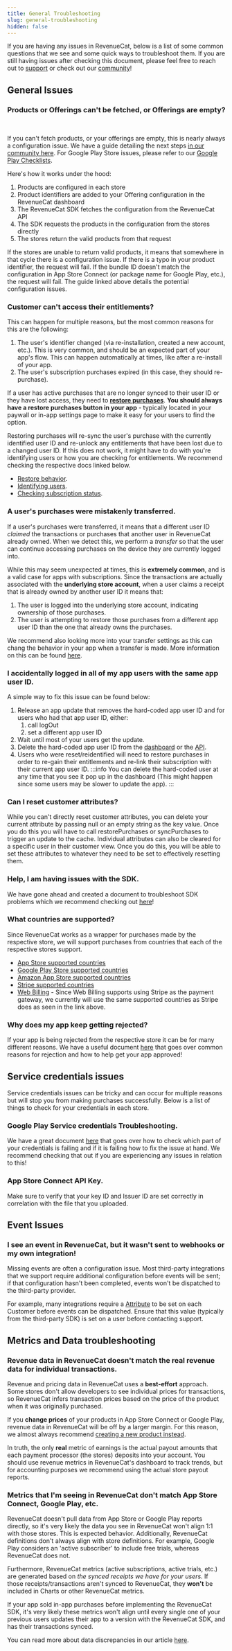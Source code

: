 ```yaml
---
title: General Troubleshooting
slug: general-troubleshooting
hidden: false
---
```


If you are having any issues in RevenueCat, below is a list of some common questions that we see and some quick ways to troubleshoot them. If you are still having issues after checking this document, please feel free to reach out to [support](https://app.revenuecat.com/settings/support) or check out our [community](https://community.revenuecat.com/)!

## General Issues

### Products or Offerings can't be fetched, or Offerings are empty?

<YouTubeEmbed
  videoId="HbF-5tpaBzc"
  title="Empty Offerings Explanation & Troubleshooting"
/>

<br />

If you can't fetch products, or your offerings are empty, this is nearly always a configuration issue. We have a guide detailing the next steps [in our community here](https://community.revenuecat.com/sdks-51/why-are-offerings-or-products-empty-124). For Google Play Store issues, please refer to our [Google Play Checklists](/service-credentials/creating-play-service-credentials/google-play-checklists).

Here's how it works under the hood:

1. Products are configured in each store
2. Product identifiers are added to your Offering configuration in the RevenueCat dashboard
3. The RevenueCat SDK fetches the configuration from the RevenueCat API
4. The SDK requests the products in the configuration from the stores directly
5. The stores return the valid products from that request

If the stores are unable to return valid products, it means that somewhere in that cycle there is a configuration issue. If there is a typo in your product identifier, the request will fail. If the bundle ID doesn't match the configuration in App Store Connect (or package name for Google Play, etc.), the request will fail. The guide linked above details the potential configuration issues.

### Customer can't access their entitlements?

This can happen for multiple reasons, but the most common reasons for this are the following:

1. The user's identifier changed (via re-installation, created a new account, etc.). This is very common, and should be an expected part of your app's flow. This can happen automatically at times, like after a re-install of your app.
2. The user's subscription purchases expired (in this case, they should re-purchase).

If a user has active purchases that are no longer synced to their user ID or they have lost access, they need to **[restore purchases](/getting-started/restoring-purchases)**. **You should always have a restore purchases button in your app** - typically located in your paywall or in-app settings page to make it easy for your users to find the option.

Restoring purchases will re-sync the user's purchase with the currently identified user ID and re-unlock any entitlements that have been lost due to a changed user ID. If this does not work, it might have to do with you're identifying users or how you are checking for entitlements. We recommend checking the respective docs linked below.

- [Restore behavior](https://www.revenuecat.com/docs/getting-started/restoring-purchases).
- [Identifying users](https://www.revenuecat.com/docs/customers/user-ids).
- [Checking subscription status](https://www.revenuecat.com/docs/customers/customer-info).

### A user's purchases were mistakenly transferred.

If a user's purchases were transferred, it means that a different user ID _claimed_ the transactions or purchases that another user in RevenueCat already owned. When we detect this, we perform a _transfer_ so that the user can continue accessing purchases on the device they are currently logged into.

While this may seem unexpected at times, this is **extremely common**, and is a valid case for apps with subscriptions. Since the transactions are actually associated with the **underlying store account**, when a user claims a receipt that is already owned by another user ID it means that:

1. The user is logged into the underlying store account, indicating ownership of those purchases.
2. The user is attempting to restore those purchases from a different app user ID than the one that already owns the purchases.

We recommend also looking more into your transfer settings as this can chang the behavior in your app when a transfer is made. More information on this can be found [here](https://www.revenuecat.com/docs/getting-started/restoring-purchases#transferring-purchases-seen-on-multiple-app-user-ids).

### I accidentally logged in all of my app users with the same app user ID.

A simple way to fix this issue can be found below:

1. Release an app update that removes the hard-coded app user ID and for users who had that app user ID, either:
   1. call logOut
   2. set a different app user ID
2. Wait until most of your users get the update.
3. Delete the hard-coded app user ID from the [dashboard](https://www.revenuecat.com/docs/dashboard-and-metrics/customer-history/manage-users) or the [API](https://www.revenuecat.com/docs/api-v1#tag/customers/operation/delete-subscriber).
4. Users who were reset/reidentified will need to restore purchases in order to re-gain their entitlements and re-link their subscription with their current app user ID.
   :::info
   You can delete the hard-coded user at any time that you see it pop up in the dashboard (This might happen since some users may be slower to update the app).
   :::

### Can I reset customer attributes?

While you can't directly reset customer attributes, you can delete your current attribute by passing null or an empty string as the key value. Once you do this you will have to call restorePurchases or syncPurchases to trigger an update to the cache. Individual attributes can also be cleared for a specific user in their customer view. Once you do this, you will be able to set these attributes to whatever they need to be set to effectively resetting them.

### Help, I am having issues with the SDK.

We have gone ahead and created a document to troubleshoot SDK problems which we recommend checking out [here](https://www.revenuecat.com/docs/test-and-launch/debugging/troubleshooting-the-sdks)!

### What countries are supported?

Since RevenueCat works as a wrapper for purchases made by the respective store, we will support purchases from countries that each of the respective stores support.

- [App Store supported countries](https://support.apple.com/en-us/118205)
- [Google Play Store supported countries](https://support.google.com/googleplay/answer/143779?hl=en-GB&sjid=12085401994901043904-NC)
- [Amazon App Store supported countries](https://www.amazon.com/gp/help/customer/display.html?nodeId=GG6HESXQN45DZQ8N)
- [Stripe supported countries](https://stripe.com/global)
- [Web Billing](https://www.revenuecat.com/docs/web/web-billing) - Since Web Billing supports using Stripe as the payment gateway, we currently will use the same supported countries as Stripe does as seen in the link above.

### Why does my app keep getting rejected?

If your app is being rejected from the respective store it can be for many different reasons. We have a useful document [here](https://www.revenuecat.com/docs/test-and-launch/app-store-rejections) that goes over common reasons for rejection and how to help get your app approved!

## Service credentials issues

Service credentials issues can be tricky and can occur for multiple reasons but will stop you from making purchases successfully. Below is a list of things to check for your credentials in each store.

### Google Play Service credentials Troubleshooting.

We have a great document [here](https://www.revenuecat.com/docs/service-credentials/creating-play-service-credentials/google-play-checklists) that goes over how to check which part of your credentials is failing and if it is failing how to fix the issue at hand. We recommend checking that out if you are experiencing any issues in relation to this!

### App Store Connect API Key.

Make sure to verify that your key ID and Issuer ID are set correctly in correlation with the file that you uploaded.

## Event Issues

### I see an event in RevenueCat, but it wasn't sent to webhooks or my own integration!

Missing events are often a configuration issue. Most third-party integrations that we support require additional configuration before events will be sent; if that configuration hasn't been completed, events won't be dispatched to the third-party provider.

For example, many integrations require a [Attribute](/customers/customer-attributes) to be set on each Customer before events can be dispatched. Ensure that this value (typically from the third-party SDK) is set on a user before contacting support.

## Metrics and Data troubleshooting

### Revenue data in RevenueCat doesn't match the real revenue data for individual transactions.

Revenue and pricing data in RevenueCat uses a **best-effort** approach. Some stores don't allow developers to see individual prices for transactions, so RevenueCat infers transaction prices based on the price of the product when it was originally purchased.

If you **change prices** of your products in App Store Connect or Google Play, revenue data in RevenueCat will be off by a larger margin. For this reason, we almost always recommend [creating a new product instead](/subscription-guidance/price-changes).

In truth, the only **real** metric of earnings is the actual payout amounts that each payment processor (the stores) deposits into your account. You should use revenue metrics in RevenueCat's dashboard to track trends, but for accounting purposes we recommend using the actual store payout reports.

### Metrics that I'm seeing in RevenueCat don't match App Store Connect, Google Play, etc.

RevenueCat doesn't pull data from App Store or Google Play reports directly, so it's very likely the data you see in RevenueCat won't align 1:1 with those stores. This is expected behavior. Additionally, RevenueCat definitions don't always align with store definitions. For example, Google Play considers an 'active subscriber' to include free trials, whereas RevenueCat does not.

Furthermore, RevenueCat metrics (active subscriptions, active trials, etc.) are generated based on _the synced receipts we have for your users_. If those receipts/transactions aren't synced to RevenueCat, they **won't** be included in Charts or other RevenueCat metrics.

If your app sold in-app purchases before implementing the RevenueCat SDK, it's very likely these metrics won't align until every single one of your previous users updates their app to a version with the RevenueCat SDK, and has their transactions synced.

You can read more about data discrepancies in our article [here](https://community.revenuecat.com/featured-articles-55/about-data-discrepancies-116).
